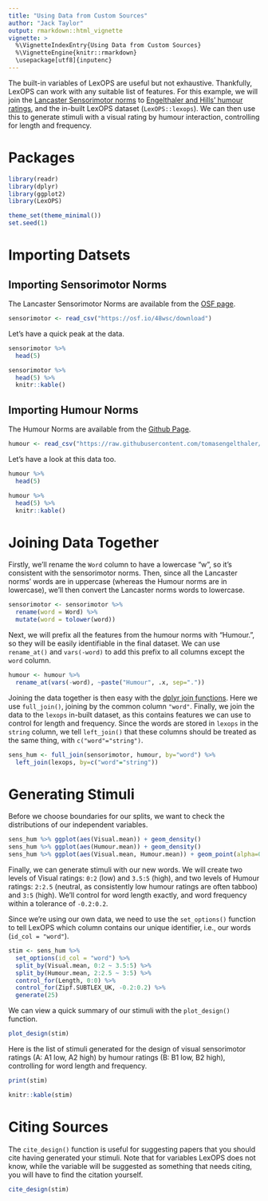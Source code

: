 ```yaml
---
title: "Using Data from Custom Sources"
author: "Jack Taylor"
output: rmarkdown::html_vignette
vignette: >
  %\VignetteIndexEntry{Using Data from Custom Sources}
  %\VignetteEngine{knitr::rmarkdown}
  \usepackage[utf8]{inputenc}
---
```


The built-in variables of LexOPS are useful but not exhaustive. Thankfully, LexOPS can work with any suitable list of features. For this example, we will join the [Lancaster Sensorimotor norms](https://osf.io/7emr6/) to [Engelthaler and Hills' humour ratings](https://github.com/tomasengelthaler/HumorNorms), and the in-built LexOPS dataset (`LexOPS::lexops`). We can then use this to generate stimuli with a visual rating by humour interaction, controlling for length and frequency.

# Packages

```r
library(readr)
library(dplyr)
library(ggplot2)
library(LexOPS)
```

```r
theme_set(theme_minimal())
set.seed(1)
```

# Importing Datsets

## Importing Sensorimotor Norms

The Lancaster Sensorimotor Norms are available from the [OSF page](https://osf.io/48wsc/).

```r
sensorimotor <- read_csv("https://osf.io/48wsc/download")
```

Let's have a quick peak at the data.

```r
sensorimotor %>%
  head(5)
```

```r
sensorimotor %>%
  head(5) %>%
  knitr::kable()
```

## Importing Humour Norms

The Humour Norms are available from the [Github Page](https://github.com/tomasengelthaler/HumorNorms).

```r
humour <- read_csv("https://raw.githubusercontent.com/tomasengelthaler/HumorNorms/master/humor_dataset.csv")
```

Let's have a look at this data too.

```r
humour %>%
  head(5)
```

```r
humour %>%
  head(5) %>%
  knitr::kable()
```

# Joining Data Together

Firstly, we'll rename the `Word` column to have a lowercase "w", so it's consistent with the sensorimotor norms. Then, since all the Lancaster norms' words are in uppercase (whereas the Humour norms are in lowercase), we'll then convert the Lancaster norms words to lowercase.

```r
sensorimotor <- sensorimotor %>%
  rename(word = Word) %>%
  mutate(word = tolower(word))
```

Next, we will prefix all the features from the humour norms with "Humour.", so they will be easily identifiable in the final dataset. We can use `rename_at()` and `vars(-word)` to add this prefix to all columns except the `word` column.

```r
humour <- humour %>%
  rename_at(vars(-word), ~paste("Humour", .x, sep="."))
```

Joining the data together is then easy with the [dplyr join functions](https://dplyr.tidyverse.org/reference/join.html). Here we use `full_join()`, joining by the common column `"word"`. Finally, we join the data to the `lexops` in-built dataset, as this contains features we can use to control for length and frequency. Since the words are stored in `lexops` in the `string` column, we tell `left_join()` that these columns should be treated as the same thing, with `c("word"="string")`.

```r
sens_hum <- full_join(sensorimotor, humour, by="word") %>%
  left_join(lexops, by=c("word"="string"))
```

# Generating Stimuli

Before we choose boundaries for our splits, we want to check the distributions of our independent variables.

```r
sens_hum %>% ggplot(aes(Visual.mean)) + geom_density()
sens_hum %>% ggplot(aes(Humour.mean)) + geom_density()
sens_hum %>% ggplot(aes(Visual.mean, Humour.mean)) + geom_point(alpha=0.5)
```

Finally, we can generate stimuli with our new words. We will create two levels of Visual ratings: `0:2` (low) and `3.5:5` (high), and two levels of Humour ratings: `2:2.5` (neutral, as consistently low humour ratings are often tabboo) and `3:5` (high). We'll control for word length exactly, and word frequency within a tolerance of `-0.2:0.2`.

Since we're using our own data, we need to use the `set_options()` function to tell LexOPS which column contains our unique identifier, i.e., our words (`id_col = "word"`).

```r
stim <- sens_hum %>%
  set_options(id_col = "word") %>%
  split_by(Visual.mean, 0:2 ~ 3.5:5) %>%
  split_by(Humour.mean, 2:2.5 ~ 3:5) %>%
  control_for(Length, 0:0) %>%
  control_for(Zipf.SUBTLEX_UK, -0.2:0.2) %>%
  generate(25)
```

We can view a quick summary of our stimuli with the `plot_design()` function.

```r
plot_design(stim)
```

Here is the list of stimuli generated for the design of visual sensorimotor ratings (A: A1 low, A2 high) by humour ratings (B: B1 low, B2 high), controlling for word length and frequency.

```r
print(stim)
```

```r
knitr::kable(stim)
```

# Citing Sources

The `cite_design()` function is useful for suggesting papers that you should cite having generated your stimuli. Note that for variables LexOPS does not know, while the variable will be suggested as something that needs citing, you will have to find the citation yourself.

```r
cite_design(stim)
```
